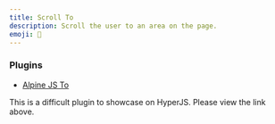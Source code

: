 ```yaml
---
title: Scroll To
description: Scroll the user to an area on the page.
emoji: 🤿
---
```


### Plugins

- [Alpine JS To](https://github.com/markmead/alpinejs-scroll-to)

This is a difficult plugin to showcase on HyperJS. Please view the link above.
